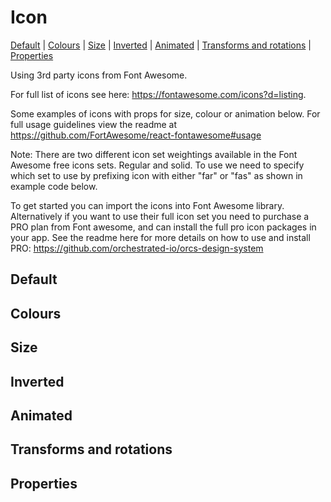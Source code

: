 
<Meta of={stories} />

# Icon

[Default](#default) | [Colours](#colours) | [Size](#size) | [Inverted](#inverted) | [Animated](#animated) | [Transforms and rotations](#transforms-and-rotations) | [Properties](#properties)

Using 3rd party icons from Font Awesome.

For full list of icons see here: https://fontawesome.com/icons?d=listing.

Some examples of icons with props for size, colour or animation below. For full usage guidelines view the readme at https://github.com/FortAwesome/react-fontawesome#usage

Note: There are two different icon set weightings available in the Font Awesome free icons sets. Regular and solid. To use we need to specify which set to use by prefixing icon with either "far" or "fas" as shown in example code below.

To get started you can import the icons into Font Awesome library. Alternatively if you want to use their full icon set you need to purchase a PRO plan from Font awesome, and can install the full pro icon packages in your app. See the readme here for more details on how to use and install PRO: https://github.com/orchestrated-io/orcs-design-system

## Default

<Canvas>
  <Story id="components-icon--default-icon" />
</Canvas>

## Colours

<Canvas>
  <Story id="components-icon--coloured-icon" />
</Canvas>

## Size

<Canvas>
  <Story id="components-icon--icon-size" />
</Canvas>

## Inverted

<Canvas>
  <Story id="components-icon--inverted-icons" />
</Canvas>

## Animated

<Canvas>
  <Story id="components-icon--animated-icons" />
</Canvas>

## Transforms and rotations

<Canvas>
  <Story id="components-icon--transforms-and-rotations" />
</Canvas>

## Properties

<Controls component={Icon} />
